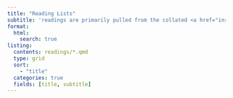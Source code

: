```yaml
---
title: "Reading Lists"
subtitle: 'readings are primarily pulled from the collated <a href="inside-syllabi.html"> data science ethics courses</a>.'
format:
  html:
    search: true
listing:
  contents: readings/*.qmd
  type: grid
  sort: 
    - "title"
  categories: true
  fields: [title, subtitle]
---
```

